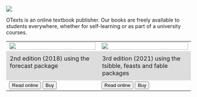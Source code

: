 ![](img/slide-image-2.jpg)

OTexts is an online textbook publisher. Our books are freely available to students everywhere, whether for self-learning or as part of a university courses.

<table>
  <tr>
    <td width="40%"><a href="https://OTexts.com/fpp2"><img src="https://otexts.com/img/fpp2_cover.jpg" width=100%></a></td>
    <td width="40%"><a href="https://OTexts.com/fpp3"><img src="https://otexts.com/img/fpp3_cover.jpg" width=100%></a></td>
  </tr>
  <tr>
    <td valign="top" bgcolor="#dddddd" style="padding: 10px;">2nd edition (2018) using the forecast package</td>
    <td valign="top" bgcolor="#dddddd" style="padding: 10px;">3rd edition (2021) using the tsibble, feasts and fable packages</td>
  </tr>
  <tr>
  <td>
    <a href="https://OTexts.com/fpp2"><button type="submit" class="btn btn-success btn-lg">Read online</button></a>
    <a href="https://otexts.com/fpp2/buy-a-print-or-downloadable-version.html"><button type="submit" class="btn btn-success btn-lg">Buy</button></a>
  </td>
  <td>
    <a href="https://OTexts.com/fpp3"><button type="submit" class="btn btn-success btn-lg">Read online</button></a>
    <a href="https://otexts.com/fpp3/buy-a-print-version.html"><button type="submit" class="btn btn-success btn-lg">Buy</button></a>
  </td>
  </tr>
</table>

&nbsp;<br>
&nbsp;<br>
&nbsp;<br>
&nbsp;<br>

<div style="width:100%;height:500px;" data-fillout-id="orC9iJ6A8vus" data-fillout-embed-type="standard" data-fillout-inherit-parameters data-fillout-dynamic-resize></div><script src="https://server.fillout.com/embed/v1/"></script>
